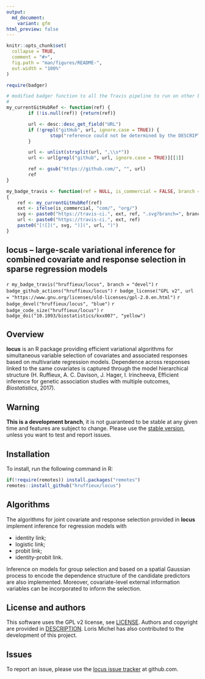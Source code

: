 ```yaml
---
output:
  md_document:
    variant: gfm
html_preview: false
---
```


<!-- README.md is generated from README.Rmd. Please edit that file -->
<!-- First time: run usethis::use_readme_rmd() to create a pre-commit hook that 
prevents from committing if the README.Rmd has changed, but has not been 
re-knitted to generate an updated README.md -->

```r
knitr::opts_chunk$set(
  collapse = TRUE,
  comment = "#>",
  fig.path = "man/figures/README-",
  out.width = "100%"
)
```


```r
require(badger)

# modified badger function to all the Travis pipeline to run on other branches than the master
#
my_currentGitHubRef <- function(ref) {
        if (!is.null(ref)) {return(ref)}

        url <- desc::desc_get_field("URL")
        if (!grepl("gitHub", url, ignore.case = TRUE)) {
                stop("reference could not be determined by the DESCRIPTION' url")
        }

        url <- unlist(strsplit(url, ",\\s*"))
        url <- url[grepl("github", url, ignore.case = TRUE)][[1]]

        ref <- gsub("https://github.com/", "", url)
        ref
}

my_badge_travis <- function(ref = NULL, is_commercial = FALSE, branch = "master") 
{
    ref <- my_currentGitHubRef(ref)
    ext <- ifelse(is_commercial, "com/", "org/")
    svg <- paste0("https://travis-ci.", ext, ref, ".svg?branch=", branch)
    url <- paste0("https://travis-ci.", ext, ref)
    paste0("[![](", svg, ")](", url, ")")
}
```


## locus – large-scale variational inference for combined covariate and response selection in sparse regression models

<!-- Run for the R CMD checks, run usethis::use_github_actions() to set up the pipeline, possibly modify the .yaml file and then: -->
`r my_badge_travis("hruffieux/locus", branch = "devel")`
`r badge_github_actions("hruffieux/locus")` 
`r badge_license("GPL v2", url = "https://www.gnu.org/licenses/old-licenses/gpl-2.0.en.html")`
`r badge_devel("hruffieux/locus", "blue")`
`r badge_code_size("hruffieux/locus")`
`r badge_doi("10.1093/biostatistics/kxx007", "yellow")`

## Overview

**locus** is an R package providing efficient variational algorithms for
simultaneous variable selection of covariates and associated responses based
on multivariate regression models. Dependence across responses linked to the 
same covariates is captured through the model hierarchical structure 
(H. Ruffieux, A. C. Davison, J. Hager, I. Irincheeva, Efficient inference 
for genetic association studies with multiple outcomes, *Biostatistics*, 2017). 

## Warning

**This is a development branch**, it is not guaranteed to be stable at any given time 
and features are subject to change. Please use the [stable version](https://github.com/hruffieux/locus),
unless you want to test and report issues.

## Installation

To install, run the following command in R:

``` r
if(!require(remotes)) install.packages("remotes")
remotes::install_github("hruffieux/locus")
```

## Algorithms

The algorithms for joint covariate and response selection provided in **locus**
implement inference for regression models with 

* identity link;
* logistic link;
* probit link;
* identity-probit link.

Inference on models for group selection and based on a spatial Gaussian process to 
encode the dependence structure of the candidate predictors are also implemented. 
Moreover, covariate-level external information variables can be incorporated to 
inform the selection.

## License and authors

This software uses the GPL v2 license, see [LICENSE](LICENSE).
Authors and copyright are provided in [DESCRIPTION](DESCRIPTION). Loris Michel
has also contributed to the development of this project.

## Issues

To report an issue, please use the [locus issue tracker](https://github.com/hruffieux/locus/issues) at github.com.

